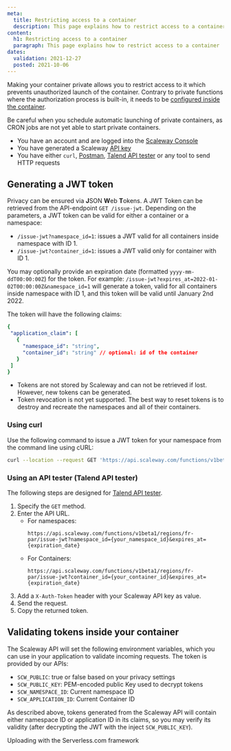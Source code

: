 ```yaml
---
meta:
  title: Restricting access to a container
  description: This page explains how to restrict access to a container
content:
  h1: Restricting access to a container
  paragraph: This page explains how to restrict access to a container
dates:
  validation: 2021-12-27
  posted: 2021-10-06
---
```


Making your container private allows you to restrict access to it which prevents unauthorized launch of the container. Contrary to private functions where the authorization process is built-in, it needs to be [configured inside the container](#validating-tokens-inside-your-container).

<Message type="important">

Be careful when you schedule automatic launching of private containers, as CRON jobs are not yet able to start private containers.

</Message>


<Message type="requirement">

  - You have an account and are logged into the [Scaleway Console](https://console.scaleway.com)
  - You have generated a Scaleway [API key](https://www.scaleway.com/en/docs/console/my-project/how-to/generate-api-key/)
  - You have either `curl`, [Postman](https://www.postman.com/), [Talend API tester](https://chrome.google.com/webstore/detail/talend-api-tester-free-ed/aejoelaoggembcahagimdiliamlcdmfm) or any tool to send HTTP requests

</Message>

## Generating a JWT token

Privacy can be ensured via **J**SON **W**eb **T**okens. A JWT Token can be retrieved from the API-endpoint `GET /issue-jwt`. Depending on the parameters, a JWT token can be valid for either a container or a namespace:

* `/issue-jwt?namespace_id=1`: issues a JWT valid for all containers inside namespace with ID 1.
* `/issue-jwt?container_id=1`: issues a JWT valid only for container with ID 1.

<Message type="tip">

You may optionally provide an expiration date (formatted `yyyy-mm-ddT00:00:00Z`) for the token. 
For example: `/issue-jwt?expires_at=2022-01-02T00:00:00Z&namespace_id=1` will generate a token, valid for all containers inside namespace with ID 1, and this token will be valid until January 2nd 2022.

</Message>

The token will have the following claims:

```yaml
{
 "application_claim": [
   {
     "namespace_id": "string",
     "container_id": "string" // optional: id of the container
   }
 ]
}
```

<Message type="important">

* Tokens are not stored by Scaleway and can not be retrieved if lost. However, new tokens can be generated.
* Token revocation is not yet supported. The best way to reset tokens is to destroy and recreate the namespaces and all of their containers.

</Message>

### Using curl

Use the following command to issue a JWT token for your namespace from the command line using cURL: 

```sh
curl --location --request GET 'https://api.scaleway.com/functions/v1beta1/regions/fr-par/issue-jwt?namespace_id={your_namespace_id}&expires_at=2022-06-22T00%3A00%3A00Z' --header 'X-Auth-Token: {your_scaleway_API_key'}
```

### Using an API tester (Talend API tester)

The following steps are designed for [Talend API tester](https://chrome.google.com/webstore/detail/talend-api-tester-free-ed/aejoelaoggembcahagimdiliamlcdmfm). 

1. Specify the `GET` method.
2. Enter the API URL. 
    * For namespaces:
      ```
      https://api.scaleway.com/functions/v1beta1/regions/fr-par/issue-jwt?namespace_id={your_namespace_id}&expires_at={expiration_date}
      ```
    * For Containers:
      ```
      https://api.scaleway.com/functions/v1beta1/regions/fr-par/issue-jwt?container_id={your_container_id}&expires_at={expiration_date}
      ```
3. Add a `X-Auth-Token` header with your Scaleway API key as value.
4. Send the request.
5. Copy the returned token.

<Lightbox src="scaleway-talend-container.png" alt="" />

## Validating tokens inside your container

The Scaleway API will set the following environment variables, which you can use in your application to validate incoming requests. The token is provided by our APIs:

* `SCW_PUBLIC`: true or false based on your privacy settings
* `SCW_PUBLIC_KEY`: PEM-encoded public Key used to decrypt tokens
* `SCW_NAMESPACE_ID`: Current namespace ID
* `SCW_APPLICATION_ID`: Current Container ID

As described above, tokens generated from the Scaleway API will contain either namespace ID  or application ID in its claims, so you may verify its validity (after decrypting the JWT with the inject `SCW_PUBLIC_KEY`).

<Navigation title="See Also">
  <NextButton to="/compute/containers/api-cli/cont-uploading-with-serverless-framework/">Uploading with the Serverless.com framework</NextButton>
</Navigation>
